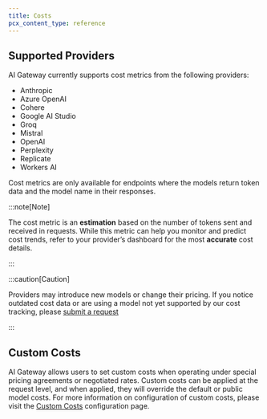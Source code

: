 ```yaml
---
title: Costs
pcx_content_type: reference
---
```


## Supported Providers

AI Gateway currently supports cost metrics from the following providers:

- Anthropic
- Azure OpenAI
- Cohere
- Google AI Studio
- Groq
- Mistral
- OpenAI
- Perplexity
- Replicate
- Workers AI

Cost metrics are only available for endpoints where the models return token data and the model name in their responses.

:::note[Note]

The cost metric is an **estimation** based on the number of tokens sent and received in requests. While this metric can help you monitor and predict cost trends, refer to your provider’s dashboard for the most **accurate** cost details.

:::

:::caution[Caution]

Providers may introduce new models or change their pricing. If you notice outdated cost data or are using a model not yet supported by our cost tracking, please [submit a request](https://forms.gle/cuXu1QnQCrSNkkaS8)

:::

## Custom Costs

AI Gateway allows users to set custom costs when operating under special pricing agreements or negotiated rates. Custom costs can be applied at the request level, and when applied, they will override the default or public model costs.
For more information on configuration of custom costs, please visit the [Custom Costs](https://developers.cloudflare.com/ai-gateway/configuration//custom-costs/) configuration page.
